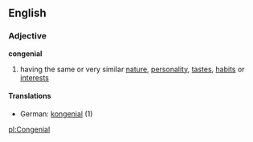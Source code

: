 ==English==
===Adjective===
'''congenial'''
# having the same or very similar [[nature]], [[personality]], [[taste]]s, [[habit]]s or [[interest]]s
====Translations====
*German: [[kongenial]] (1)

[[pl:Congenial]]
